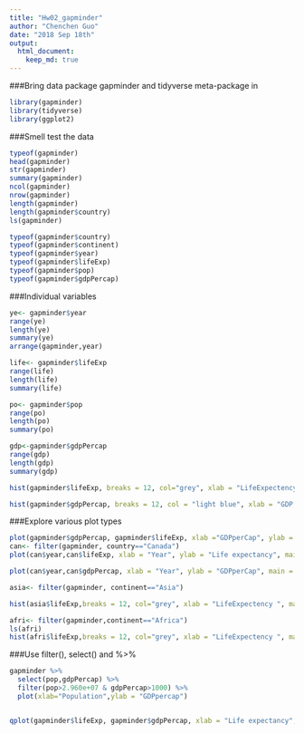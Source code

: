 ```yaml
---
title: "Hw02_gapminder"
author: "Chenchen Guo"
date: "2018 Sep 18th"
output: 
  html_document:
    keep_md: true
---
```


###Bring data package gapminder and tidyverse meta-package in
```r
library(gapminder)
library(tidyverse)
library(ggplot2)
```


###Smell test the data

```r

typeof(gapminder)
head(gapminder)
str(gapminder)
summary(gapminder)
ncol(gapminder)
nrow(gapminder)
length(gapminder)
length(gapminder$country)
ls(gapminder)

typeof(gapminder$country)
typeof(gapminder$continent)
typeof(gapminder$year)
typeof(gapminder$lifeExp)
typeof(gapminder$pop)
typeof(gapminder$gdpPercap)

```


###Individual variables
```r
ye<- gapminder$year
range(ye)
length(ye)
summary(ye)
arrange(gapminder,year)

life<- gapminder$lifeExp
range(life)
length(life)
summary(life)

po<- gapminder$pop
range(po)
length(po)
summary(po)

gdp<-gapminder$gdpPercap
range(gdp)
length(gdp)
summary(gdp)

hist(gapminder$lifeExp, breaks = 12, col="grey", xlab = "LifeExpectency", main="Life expectency distribution")

hist(gapminder$gdpPercap, breaks = 12, col = "light blue", xlab = "GDP per Cap", main = "GDPpercap distribution")


```


###Explore various plot types

```r

plot(gapminder$gdpPercap, gapminder$lifeExp, xlab ="GDPperCap", ylab = "Life Expectency", main="Scatter plot of GDPper and LifeExp")
can<- filter(gapminder, country=="Canada")
plot(can$year,can$lifeExp, xlab = "Year", ylab = "Life expectancy", main = "Life expectancy tendency of Canada")

plot(can$year,can$gdpPercap, xlab = "Year", ylab = "GDPperCap", main = "GDPpercap tendency of Canada")

asia<- filter(gapminder, continent=="Asia")

hist(asia$lifeExp,breaks = 12, col="grey", xlab = "LifeExpectency ", main="Life expectency distribution of Asia")

afri<- filter(gapminder,continent=="Africa")
ls(afri)
hist(afri$lifeExp,breaks = 12, col="grey", xlab = "LifeExpectency ", main="Life expectency distribution of Africa")
```

###Use filter(), select() and %>%
```r


gapminder %>% 
  select(pop,gdpPercap) %>% 
  filter(pop>2.960e+07 & gdpPercap>1000) %>% 
  plot(xlab="Population",ylab = "GDPpercap")


qplot(gapminder$lifeExp, gapminder$gdpPercap, xlab = "Life expectancy", ylab = "GDPpercap")
  



```
